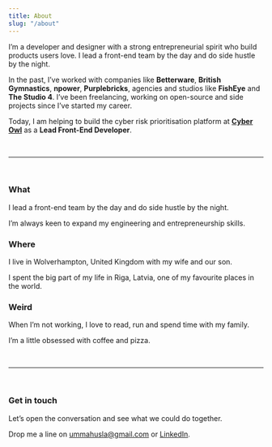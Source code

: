 ---
title: About
slug: "/about"
---

I’m a developer and designer with a strong entrepreneurial spirit who build products users love. I lead a front-end team by the day and do side hustle by the night.

In the past, I’ve worked with companies like <strong>Betterware</strong>, <strong>British Gymnastics</strong>, <strong>npower</strong>, <strong>Purplebricks</strong>, agencies and studios like <strong>FishEye</strong> and <strong>The Studio 4</strong>. I’ve been freelancing, working on open-source and side projects since I’ve started my career.

Today, I am helping to build the cyber risk prioritisation platform at <strong><a href="https://www.cyberowl.io/">Cyber Owl</a></strong> as a <strong>Lead Front-End Developer</strong>.

<br/>

---

<br/>

### What
I lead a front-end team by the day and do side hustle by the night.

I’m always keen to expand my engineering and entrepreneurship skills.

### Where
I live in Wolverhampton, United Kingdom with my wife and our son.

I spent the big part of my life in Riga, Latvia, one of my favourite places in the world.

### Weird
When I’m not working, I love to read, run and spend time with my family.

I’m a little obsessed with coffee and pizza.


<br/>

---

<br/>

### Get in touch
Let’s open the conversation and see what we could do together.

Drop me a line on <a href="mailto:ummahusla@gmail.com" rel="noopener noreferrer" target="_blank">ummahusla@gmail.com</a> or <a href="https://www.linkedin.com/in/edvinsantonovs/" target="_blank">LinkedIn</a>.